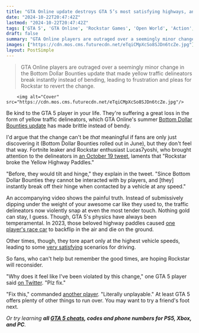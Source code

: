 ```yaml
---
title: "GTA Online update destroys GTA 5’s most satisfying highways, and fans are ready to revolt"
date: "2024-10-22T20:47:42Z"
lastmod: "2024-10-22T20:47:42Z"
tags: ['GTA 5', 'GTA Online', 'Rockstar Games', 'Open World', 'Action', 'Multiplayer', 'Gaming Update', 'Bug', 'Physics']
draft: false
summary: "GTA Online players are outraged over a seemingly minor change in the Bottom Dollar Bounties update that made yellow traffic delineators break instantly instead of bending, leading to frustration and pleas for Rockstar to revert the change."
images: ["https://cdn.mos.cms.futurecdn.net/eTqiCMpXcSo8SJDn6tcZe.jpg"]
layout: PostSimple
---
```

> GTA Online players are outraged over a seemingly minor change in the Bottom Dollar Bounties update that made yellow traffic delineators break instantly instead of bending, leading to frustration and pleas for Rockstar to revert the change.


        <img alt="Cover" src="https://cdn.mos.cms.futurecdn.net/eTqiCMpXcSo8SJDn6tcZe.jpg"/>
        
Be kind to the GTA 5 player in your life. They're suffering a great loss in the form of yellow traffic delineators, which GTA Online's summer [<u>Bottom Dollar Bounties update</u>](https://www.gamesradar.com/games/grand-theft-auto/gta-online-bottom-dollar-bounties/) has made brittle instead of bendy.

I'd argue that the change can't be *that* meaningful if fans are only just discovering it (Bottom Dollar Bounties rolled out in June), but they don't feel that way. Fortnite leaker and Rockstar enthusiast Lucas7yoshi, who brought attention to the delineators in [<u>an October 19 tweet</u>](https://x.com/Lucas7yoshi_RS/status/1847547821974569248), laments that "Rockstar broke the Yellow Highway Paddles."

"Before, they would tilt and hinge," they explain in the tweet. "Since Bottom Dollar Bounties they cannot be interacted with by players, and [they] instantly break off their hinge when contacted by a vehicle at any speed."

An accompanying video shows the painful truth. Instead of submissively dipping under the weight of your awesome car like they used to, the traffic delineators now violently snap at even the most tender touch. Nothing gold can stay, I guess. Though, GTA 5's physics have always been temperamental. In 2023, those beloved highway paddles caused [<u>one player's race car</u>](https://www.reddit.com/r/gtaonline/comments/12098it/drive_over_those_yellow_things_they_say/) to backflip in the air and die on the ground. 

Other times, though, they tore apart only at the highest vehicle speeds, leading to some [<u>very satisfying</u>](https://www.reddit.com/r/gtaonline/comments/14j25ie/these_yellow_things/) scenarios for driving. 

So fans, who can't help but remember the good times, are hoping Rockstar will reconsider. 

"Why does it feel like I've been violated by this change," one GTA 5 player said [<u>on Twitter</u>](https://x.com/NeroAUS/status/1847576054636171374). "Plz fix."

"Fix this," commanded [<u>another player</u>](https://x.com/Pinguino_alas/status/1847962735792795728). "Literally unplayable." At least GTA 5 offers plenty of other things to run over. You may want to try a friend's foot next. 

*Or try learning **all *[<em>GTA 5 cheats</em>](https://www.gamesradar.com/gta-5-cheats/)*, codes and phone numbers for PS5, Xbox, and PC**.*
        